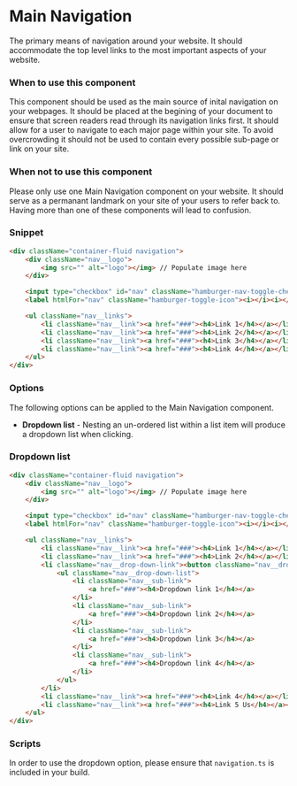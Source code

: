 
<Meta title="Components/Navigation/Main Navigation" />

# Main Navigation

The primary means of navigation around your website. It should accommodate the top level links to the most important aspects of your website.

### When to use this component

This component should be used as the main source of inital navigation on your webpages. It should be placed at the begining of your document to ensure that screen readers read through its navigation links first. It should allow for a user to navigate to each major page within your site. To avoid overcrowding it should not be used to contain every possible sub-page or link on your site.

### When not to use this component

Please only use one Main Navigation component on your website. It should serve as a permanant landmark on your site of your users to refer back to. Having more than one of these components will lead to confusion.

### Snippet

```HTML
<div className="container-fluid navigation">
    <div className="nav__logo">
        <img src="" alt="logo"></img> // Populate image here
    </div>

    <input type="checkbox" id="nav" className="hamburger-nav-toggle-checkbox" />
    <label htmlFor="nav" className="hamburger-toggle-icon"><i></i><i></i><i></i></label>

    <ul className="nav__links">
        <li className="nav__link"><a href="###"><h4>Link 1</h4></a></li>
        <li className="nav__link"><a href="###"><h4>Link 2</h4></a></li>
        <li className="nav__link"><a href="###"><h4>Link 3</h4></a></li>
        <li className="nav__link"><a href="###"><h4>Link 4</h4></a></li>
    </ul>
</div>
```

### Options

The following options can be applied to the Main Navigation component.

- **Dropdown list** - Nesting an un-ordered list within a list item will produce a dropdown list when clicking.

### Dropdown list

```HTML
<div className="container-fluid navigation">
    <div className="nav__logo">
        <img src="" alt="logo"></img> // Populate image here
    </div>

    <input type="checkbox" id="nav" className="hamburger-nav-toggle-checkbox" />
    <label htmlFor="nav" className="hamburger-toggle-icon"><i></i><i></i><i></i></label>

    <ul className="nav__links">
        <li className="nav__link"><a href="###"><h4>Link 1</h4></a></li>
        <li className="nav__link"><a href="###"><h4>Link 2</h4></a></li>
        <li className="nav__drop-down-link"><button className="nav__drop-down-link__toggle"><h4>Link 3(Dropdown)</h4></button>
            <ul className="nav__drop-down-list">
                <li className="nav__sub-link">
                    <a href="###"><h4>Dropdown link 1</h4></a>
                </li>
                <li className="nav__sub-link">
                    <a href="###"><h4>Dropdown link 2</h4></a>
                </li>
                <li className="nav__sub-link">
                    <a href="###"><h4>Dropdown link 3</h4></a>
                </li>
                <li className="nav__sub-link">
                    <a href="###"><h4>Dropdown link 4</h4></a>
                </li>
            </ul>
        </li>
        <li className="nav__link"><a href="###"><h4>Link 4</h4></a></li>
        <li className="nav__link"><a href="###"><h4>Link 5 Us</h4></a></li>
    </ul>
</div>
```

### Scripts

In order to use the dropdown option, please ensure that `navigation.ts` is included in your build.
